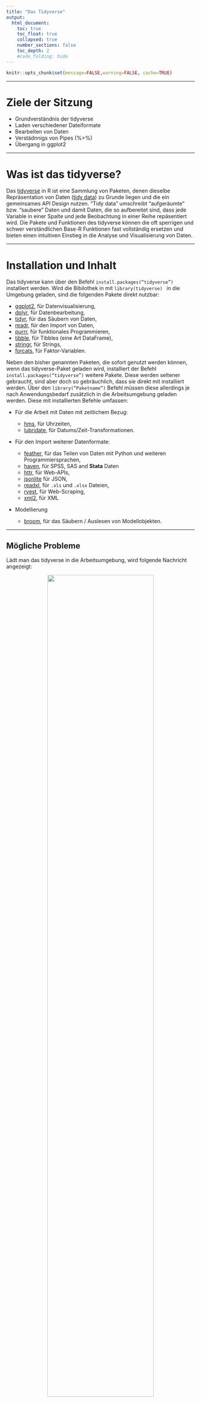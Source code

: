 ```yaml
---
title: "Das Tidyverse"
output:
  html_document:
    toc: true
    toc_float: true
    collapsed: true
    number_sections: false
    toc_depth: 2
    #code_folding: hide
---
```




```r
knitr::opts_chunk$set(message=FALSE,warning=FALSE, cache=TRUE)
```

---- 

# Ziele der Sitzung

* Grundverständnis der tidyverse
* Laden verschiedener Dateiformate
* Bearbeiten von Daten
* Verstädnnigs von Pipes (%>%)
* Übergang in ggplot2

----

# Was ist das tidyverse?

Das [tidyverse](https://www.tidyverse.org/) in R ist eine Sammlung von Paketen, denen dieselbe Repräsentation von Daten ([tidy data](https://vita.had.co.nz/papers/tidy-data.pdf)) zu Grunde liegen und die ein gemeinsames API Design nutzen. "Tidy data" umschreibt "aufgeräumte" bzw. "saubere" Daten und damit Daten, die so aufbereitet sind, dass jede Variable in einer Spalte und jede Beobachtung in einer Reihe repäsentiert wird. Die Pakete und Funktionen des tidyverse können die oft sperrigen und schwer verständlichen Base-R Funktionen fast vollständig ersetzen und bieten einen intuitiven Einstieg in die Analyse und Visualisierung von Daten. 

----

# Installation und Inhalt

Das tidyverse kann über den Befehl <code>install.packages("tidyverse")</code> installiert werden. Wird die Bibilothek in mit <code>library(tidyverse) </code> in die Umgebung geladen, sind die folgenden Pakete direkt nutzbar:

* [ggplot2](https://ggplot2.tidyverse.org), für Datenvisualisierung,
* [dplyr](https://dplyr.tidyverse.org), für Datenbearbeitung,
* [tidyr](https://tidyr.tidyverse.org), für das Säubern von Daten,
* [readr](https://readr.tidyverse.org), für den Import von Daten,
* [purrr](https://purrr.tidyverse.org), für funktionales Programmieren,
* [tibble](https://tibble.tidyverse.org), für Tibbles (eine Art DataFrame),
* [stringr](https://github.com/tidyverse/stringr), für Strings,
* [forcats](https://github.com/hadley/forcats), für Faktor-Variablen.

Neben den bisher genannten Paketen, die sofort genutzt werden können, wenn das tidyverse-Paket geladen wird, installiert der Befehl <code>install.packages("tidyverse")</code> weitere Pakete. Diese werden seltener gebraucht, sind aber doch so gebräuchlich, dass sie direkt mit installiert werden. Über den <code>library("Paketname")</code> Befehl müssen diese allerdings je nach Anwendungsbedarf zusätzlich in die Arbeitsumgebung geladen werden. Diese mit installierten Befehle umfassen:

*   Für die Arbeit mit Daten mit zeitlichem Bezug:

    * [hms](https://github.com/rstats-db/hms), für Uhrzeiten,
    * [lubridate](https://github.com/tidyverse/lubridate), für Datums/Zeit-Transformationen.
    
    
*   Für den Import weiterer Datenformate:

    * [feather](https://github.com/wesm/feather), für das Teilen von Daten mit Python und weiteren Programmiersprachen,
    * [haven](https://github.com/tidyverse/haven), für SPSS, SAS and **Stata** Daten
    * [httr](https://github.com/r-lib/httr), für Web-APIs,
    * [jsonlite](https://github.com/jeroen/jsonlite) für JSON,
    * [readxl](https://github.com/tidyverse/readxl), für `.xls` und `.xlsx` Dateien,
    * [rvest](https://github.com/tidyverse/rvest), für Web-Scraping,
    * [xml2](https://github.com/r-lib/xml2), für XML

*   Modellierung

    * [broom](https://github.com/tidymodels/broom), für das Säubern / Auslesen von Modellobjekten.
    
----
    
## Mögliche Probleme

Lädt man das tidyverse in die Arbeitsumgebung, wird folgende Nachricht angezeigt:

<center>

![](images/tidyverse_1_load.png){width=75%}

</center>

Einerseits werden hier unter "Attaching packages" die geladenen Pakete samt der jeweiligen Version angezeigt. Unter "Conflicts" gibt es zudem zwei Warnhinweise. Diese weisen auf mögliche Probleme bei der Nutzung verschiedener R-Pakete hin. Hier werden durch das Laden des tidyverse zwei Befehle aus der "stats-Bibliothek" maskiert, also überschrieben. Konkret bedeutet das, dass nachdem das tidyverse geladen wurde, die Befehle <code>filter()</code> und <code>lag()</code> ihre Funktionalität aus dem "dplyr-Paket" und nicht mehr von "stats" beziehen. Möchte man jetzt die <code>filter()</code> Funktion aus der stats-Bibliothek nutzen, kann man diesen folgendermaßen aufrufen <code>stats::filter()</code>.

```r
# Lädt nur die filter() Funktion von dplyr
dplyr::filter()

# Lädt alle (!) Funktionen von dplyr und nutzt dann filter()
library(dplyr)
filter()
```

---- 

# Datenmanagement im tidyverse

Das tidyverse bietet ein kohärentes Framework, in welchem Daten intuitiv in ein gewünschtes Format übertragen werden können. Zunächst wird das Konzept von "Tidy Data" erklärt und anschließen ein Beispieldatensatz von Arbeitslosenzaheln in deutschen Landkreisen geladen.

----

## Tidy Data

"Tidy data" umschreibt "aufgeräumte" bzw. "saubere" Daten und damit Daten, die so aufbereitet sind, dass jede Variable in einer Spalte und jede Beobachtung in einer Reihe repäsentiert wird. Es ist wichtig, das Konuzept von tidy data zu verstehen, da alle Pakete im tidyverse darauf basieren. Im tidy data Format sollte ein Datensatz von den folgenden, zusammenhängenden Regeln beschrieben werden können:

1. Jede Variable muss in einer eigenen Spalte sein
2. Jede Beobachtung muss eine eigene Zeile haben
3. Jeder Wert muss eine eigene Zelle haben

Im folgenden Kapitel werden diese Regeln anhand eines Beispiels verdeutlicht.

----

## Laden der Daten

In ihrer ursprünglichen Form sehen die Daten folgendermaßen aus:

<center>

![](images/tidyverse_3_data_horrible_data.png){width=100%}

</center>

Hier sieht man, dass sich die obene genannten Regeln für tidy data nicht anwenden lassen. Während die Variablen "Kennziffer", "Raumeinheit" und "Aggregat" korrekt in einer Spalte gespeichert wurden, wurden die Variablen "Arbeitslosenquote" und "Jahr" auf mehrere Spalten (ins wide format) aufgeteilt. Dadurch hat jede Beobachtung (also die Arbeitslosenquote einer Raumeinheit pro Jahr) auch nicht eine eigene Zeile. Der folgende R-Code lädt die Daten und überführt sie in ein tidy data Format. 

```r
library(tidyverse)

# Laden der Daten
Arbeitslosenquote <- 
  readxl::read_xls('daten_beispiele/Arbeitslosenquote.xls',
                         skip = 1) %>% 
  rename('Kennziffer' = '...1',
         'Raumeinheit' = '...2',
         'Aggregat' = '...3') %>% 
  pivot_longer(!c(Kennziffer, Raumeinheit, Aggregat), 
               names_to = 'Jahr', 
               values_to = 'Arbeitslosenquote') %>% 
  mutate(Jahr = as.integer(Jahr)) 
```
Hier wird zunächst mit <code>read_xls()</code> die .xls-Datei geladen. Da das Paket readxl zwar im tidyverse mit heruntergeladen aber nicht automatisch in die Arbeitsumgebung geladen wird, wird das Paket hier mit <code>readxl::read_xls()</code> direkt angesprochen. Der Zusatz <code>skip = 1</code> überspringt die erste Zeile der .xls-Datei, da die Variabelnnamen auf zwei Spalten verteilt sind. 

Mit der Funktion <code>rename()</code> werden die fehlenden Variablennamen ergänzt. 

Die letzte Funktion <code>pivot_longer()</code> überführt die restlichen Spalten vom wide ins long Format. Die Funktion wird im späteren Kursverlauf genauer erklärt. 

Zuletzt wird die Variable "Jahr" in die <code>integer</code> Klasse überführt.

Der daraus resultierende Datensatz kann mit <code>View(Arbeitslosenquote)</code> im Viewer von R-Studio betrachtet werden.

<center>

![](images/tidyverse_2_data_clean.png){width=80%}

</center>

----

## magrittr-Pipe (%>%)

Das tidyverse lädt automatisch die sogenannte "Pipe" aus dem magrittr-Paket. Die Pipe erlaubt es, Code zu schreiben der einfacher verstehen und zu lesen ist. Wollen wir etwa die fünf kreisfreien Städte mit der höchsten Arbeitslosenquote im aktuellsten Jahr gibt es mehrere Möglichkeiten, diese darzustellen. Eine Möglichkeit wäre, die notwendigen Operationen in neue Objekte zu speichern und diese dann weiterzu bearbeiten. 

```r
Arbeitslosenquote_1 <- filter(Arbeitslosenquote, Aggregat == "krsfr. Stadt")
Arbeitslosenquote_2 <- filter(Arbeitslosenquote_1, Jahr == max(Jahr))
Arbeitslosenquote_3 <- top_n(Arbeitslosenquote_2, 5)
Arbeitslosenquote_4 <- arrange(Arbeitslosenquote_3, desc(Arbeitslosenquote))
Arbeitslosenquote_4

```
Mit der Pipe lässt sich der obige Code wie folgt darstellen. 

```r
Arbeitslosenquote %>% 
  filter(Aggregat == "krsfr. Stadt",
         Jahr == max(Jahr)) %>% 
  top_n(5) %>% 
  arrange(desc(Arbeitslosenquote))
```
Vor allem in punkto Lesbarkeit und Kompaktheit bietet die Pipe gegenüber ihren Alternativen große Vorteile. Auch wird hier kein zusätzlicher Arbeitsspeicher verwendent, um Objekte zu speichern, die eigentlich gar nicht benötigt werden. Illustriert am obigen Beispiel, kann man die Pipe folgendermaßen verstehen: 

1. Das aktuelle Datenobjekt wird immer in den nächsten Schritt weitergegeben. Hier wird das Objekt "Arbeitslosenquote" also direkt im auf <code>%>%</code> folgenden Befehl als Datenobjekt verwendet. So entfällt der Schritt, in jeder Funktion vom Format <code>filter(data, variable == "value")</code>, das Datenobjekt (data) mit anzugeben. 

2. Das bearbeitete Objekt wird immer in den nächsten Schritt weitergegeben, ohne dass es zwischengespeichert wird und werden muss. 

Vereinfacht gesagt ist also 

* <code>x %>% f</code> äquivalent zu <code>f(x)</code>
* <code>x %>% f(y)</code> äquaivalent zu <code>f(x , y)</code> und
* <code>x %>%  f %>%  g %>% h</code> äquivalent zu <code>h(g(f(x)))</code> 
 
Vor allem in der explorativen Datenanalyse und beim Erstellen von Visualisierungen ist die Pipe sehr gut geeignet. Bei sehr komplizierten Datenstrukturen, oder sehr vielen Operationen sollte man allerdings auf andere Tools zurückgreifen. 

----

## filter()

Die <code>filter()</code> ermöglicht, wie der Name impliziert, das filtern von Datensätzen nach festgelegten Kriterien. 

```r
# Filtern nach Aggregat und Arbeitslosenquote
Arbeitslosenquote %>% 
  filter(Aggregat == "Landkreis",
         Arbeitslosenquote > 10)

```

----

## select()

Mit der Funktion <code>select()</code> wählt man alle relevanten Spalten bzw. Variablen aus einem Datensatz aus. 

```r
Arbeitslosenquote %>% 
  select(Raumeinheit, Jahr, Arbeitslosenquote)
```



----


## mutate()

Die Funktion <code>mutate()</code> erlaubt es, Spalten bzw. Variablen in einem Datensatz zu verändern oder neue Spalten zu erzeugen. 

```r
Arbeitslosenquote %>% 
  select(Raumeinheit, Jahr, Arbeitslosenquote) %>% 
  filter(Jahr == "2007") %>% 
  mutate(Abweichung = Arbeitslosenquote - mean(Arbeitslosenquote))
```
----

## group_by()

<code>group_by()</code> gruppiert bestimmte Variablen in gewünschte Gruppen für nachfolgende Operationen. Viele Funktionen bauen auf <code>group_by</code> auf. 

```r
Arbeitslosenquote %>% 
  select(-Kennziffer) %>% 
  filter(Jahr == "1998") %>% 
  group_by(Aggregat) %>% 
  mutate(Quote_Aggr = mean(Arbeitslosenquote))
```




----

## summarise()

<code>summarise()</code> oder <code>summarize()</code> fasst alle Reihen zusammen und gibt eine Zusammenfassung dieser Reihen aus.

```r
Arbeitslosenquote %>% 
  select(-Kennziffer) %>% 
  filter(Jahr == "1998") %>% 
  group_by(Aggregat) %>% 
  summarise(Quote_Aggr = mean(Arbeitslosenquote))
```

----

## arrange()

Die Funktion <code>arrange()</code> sortiert die Daten in einer gewünschten Reihenfolge.

```r
Arbeitslosenquote %>% 
  select(-Kennziffer) %>% 
  filter(Jahr == max(Jahr)) %>% 
  arrange(Arbeitslosenquote)
```
----

# Übergang in ggplot2

Für das Erstellen von Grafiken mit ggplot2 müssen die Daten im oben beschriebenen tidy data Format sein. Ein guter Workflow beinhaltet deshalb, die Daten mit den oben besprochenen Funktionen in das gewünschte Format zu bringen und dann direkt mit der Pipe nach ggplot zu übergeben. 

Eine beispielhafte erste Grafik, die die Arbeitslosenquote pro Jahr und Aggregat zeigt, könnte folgendermaßen aussehen:

```r
Arbeitslosenquote %>% 
  group_by(Aggregat, Jahr) %>% 
  summarise(Arbeitslosenquote = mean(Arbeitslosenquote)) %>% 
  ggplot(aes(x = Jahr, 
             y = Arbeitslosenquote, 
             group = Aggregat, 
             col = Aggregat)) +
  geom_line(size = 1.0) +
  theme_minimal()
  
```

Ausführliche Informationen zu Datenvisualisierung in R mit ggplot2 gibt es im anschließenden Kapitel unter "Visualisierung". 

----

# Weiterführende Informationen 

Hier werden eine Reihe von Links mit weiterführenden Informationen zum Datenmanagement mit dem Tidyverse angeführt. Auch wenn dieser Kurs hauptsächlich Datenvisualisierung diskutiert, ist das Datenmanagement und die Transformation von Daten ein zentraler Teil von Datenvisualisierung. Deshalb ist es unerlässlich, sich vertieft mit den wichtigsten dplyr-Funktionen vertraut zu machen und diese regelmäßig zu benutzen. Gute weiterführende Informationsquellen über das Datenmanagement im Tidyverse sind deshalb hier aufgeführt. 

* [R for Data Science (Kapitel 9-21)](https://r4ds.had.co.nz/wrangle-intro.html)

* [Yih Huynh - Guide to R (Kapitel 6 und 7)](https://bookdown.org/yih_huynh/Guide-to-R-Book/basic-data-management.html)

* [dplyr Beschreibung](https://dplyr.tidyverse.org/)